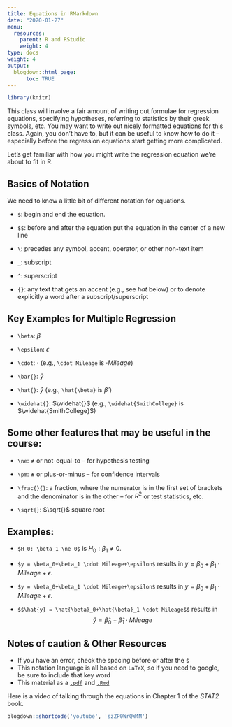 ```yaml
---
title: Equations in RMarkdown
date: "2020-01-27"
menu:
  resources:
    parent: R and RStudio
    weight: 4
type: docs
weight: 4
output:
  blogdown::html_page:
      toc: TRUE
---
```


```r
library(knitr)
```

This class will involve a fair amount of writing out formulae for regression equations, specifying hypotheses, referring to statistics by their greek symbols, etc. You may want to write out nicely formatted equations for this class. Again, you don't have to, but it can be useful to know how to do it -- especially before the regression equations start getting more complicated.

Let's get familiar with how you might write the regression equation we're about to fit in R. 

## Basics of Notation

We need to know a little bit of different notation for equations.

* `$`: begin and end the equation. 

* `$$`: before and after the equation put the equation in the center of a new line

* `\`: precedes any symbol, accent, operator, or other non-text item

* `_`: subscript

* `^`: superscript

* `{}`: any text that gets an accent (e.g., see *hat* below) or to denote explicitly a word after a subscript/superscript

## Key Examples for Multiple Regression

* `\beta`: $\beta$

* `\epsilon`: $\epsilon$

* `\cdot`: $\cdot$ (e.g., `\cdot Mileage` is $\cdot Mileage$)

* `\bar{}`: $\bar{y}$

* `\hat{}`: $\hat{y}$ (e.g., `\hat{\beta}` is $\hat{\beta}$ )

* `\widehat{}`: $\widehat{}$ (e.g., `\widehat{SmithCollege}` is $\widehat{SmithCollege}$)


## Some other features that may be useful in the course:

* `\ne`: $\ne$ or not-equal-to -- for hypothesis testing

* `\pm`: $\pm$ or plus-or-minus -- for confidence intervals

* `\frac{}{}`: a fraction, where the numerator is in the first set of brackets and the denominator is in the other -- for $R^2$ or test statistics, etc.

* `\sqrt{}`: $\sqrt{}$ square root


## Examples:

- `$H_0: \beta_1 \ne 0$` is $H_0: \beta_1 \ne 0$.

- `$y = \beta_0+\beta_1 \cdot Mileage+\epsilon$` results in $y = \beta_0+\beta_1 \cdot Mileage+\epsilon$.

- `$y = \beta_0+\beta_1 \cdot Mileage+\epsilon$` results in $y = \beta_0+\beta_1 \cdot Mileage+\epsilon$.

- `$$\hat{y} = \hat{\beta}_0+\hat{\beta}_1 \cdot Mileage$$` results in 
$$\hat{y} = \hat{\beta}_0+\hat{\beta}_1 \cdot Mileage$$

## Notes of caution & Other Resources

- If you have an error, check the spacing before or after the `$`
- This notation language is all based on `LaTeX`, so if you need to google, be sure to include that key word
- This material as a [`.pdf`](mathtype_cheatsheet.pdf) and [`.Rmd`](mathtype_cheatsheet.Rmd)

Here is a video of talking through the equations in Chapter 1 of the _STAT2_ book.

```r
blogdown::shortcode('youtube', 'szZP0WrQW4M')
```

